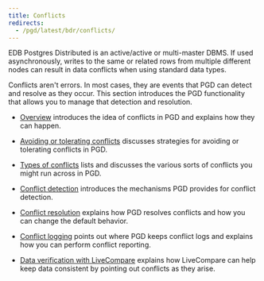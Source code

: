 ```yaml
---
title: Conflicts
redirects:
  - /pgd/latest/bdr/conflicts/
---
```

EDB Postgres Distributed is an active/active or multi-master DBMS. If used asynchronously, writes to the same or related rows from multiple different nodes can result in data conflicts when using standard data types.

Conflicts aren't errors. In most cases, they are events that PGD can detect and resolve as they occur. This section introduces the PGD functionality that allows you to manage that detection and resolution.
- [Overview](00_conflicts_overview) introduces the idea of conflicts in PGD and explains how they can happen.

- [Avoiding or tolerating conflicts](01_avoid_tolerate_conflicts) discusses strategies for avoiding or tolerating conflicts in PGD.

- [Types of conflicts](02_types_of_conflict) lists and discusses the various sorts of conflicts you might run across in PGD.

- [Conflict detection](03_conflict_detection) introduces the mechanisms PGD provides for conflict detection. 

- [Conflict resolution](04_conflict_resolution) explains how PGD resolves conflicts and how you can change the default behavior.

- [Conflict logging](05_conflict_logging) points out where PGD keeps conflict logs and explains how you can perform conflict reporting.

- [Data verification with LiveCompare](06_live_compare) explains how LiveCompare can help keep data consistent by pointing out conflicts as they arise.